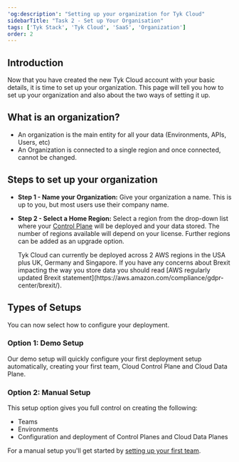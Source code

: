 ```yaml
---
'og:description': "Setting up your organization for Tyk Cloud"
sidebarTitle: "Task 2 - Set up Your Organisation"
tags: ['Tyk Stack', 'Tyk Cloud', 'SaaS', 'Organization']
order: 2
---
```


## Introduction

Now that you have created the new Tyk Cloud account with your basic details, it is time to set up your organization. This page will tell you how to set up your organization and also about the two ways of setting it up.

## What is an organization?

* An organization is the main entity for all your data (Environments, APIs, Users, etc)
* An Organization is connected to a single region and once connected, cannot be changed.
  
## Steps to set up your organization  

* **Step 1 - Name your Organization:** Give your organization a name. This is up to you, but most users use their company name.

* **Step 2 - Select a Home Region:** Select a region from the drop-down list where your [Control Plane](/tyk-cloud/troubleshooting-&-support/glossary#control-plane) will be deployed and your data stored. The number of regions available will depend on your license. Further regions can be added as an upgrade option.



    <Note>
    Tyk Cloud can currently be deployed across 2 AWS regions in the USA plus UK, Germany and Singapore. If you have any concerns about Brexit impacting the way you store data you should read [AWS regularly updated Brexit statement](https://aws.amazon.com/compliance/gdpr-center/brexit/).
    </Note>


## Types of Setups

You can now select how to configure your deployment.

### Option 1: Demo Setup

Our demo setup will quickly configure your first deployment setup automatically, creating your first team, Cloud Control Plane and Cloud Data Plane.

### Option 2: Manual Setup

This setup option gives you full control on creating the following:

* Teams
* Environments
* Configuration and deployment of Control Planes and Cloud Data Planes

For a manual setup you'll get started by [setting up your first team](/tyk-cloud/getting-started-tyk-cloud/setup-team).
